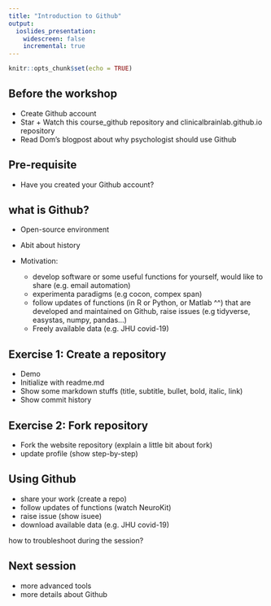 ```yaml
---
title: "Introduction to Github"
output:
  ioslides_presentation:
    widescreen: false
    incremental: true
---
```


```r
knitr::opts_chunk$set(echo = TRUE)
```

## Before the workshop

- Create Github account
- Star + Watch this course_github repository and clinicalbrainlab.github.io repository
- Read Dom's blogpost about why psychologist should use Github


## Pre-requisite 

- Have you created your Github account?

## what is Github?

- Open-source environment 
- Abit about history

- Motivation:
  - develop software or some useful functions for yourself, would like to share (e.g. email automation)
  - experimenta paradigms (e.g cocon, compex span)
  - follow updates of functions (in R or Python, or Matlab ^^) that are developed and maintained on Github, raise issues (e.g tidyverse, easystas, numpy, pandas...)
  - Freely available data (e.g. JHU covid-19)
  
## Exercise 1: Create a repository

- Demo
- Initialize with readme.md
- Show some markdown stuffs (title, subtitle, bullet, bold, italic, link)
- Show commit history

## Exercise 2: Fork repository

- Fork the website repository (explain a little bit about fork)
- update profile (show step-by-step)

## Using Github

  - share your work (create a repo)
  - follow updates of functions (watch NeuroKit)
  - raise issue (show isuee)
  - download available data (e.g. JHU covid-19)

<!-- note to self --> how to troubleshoot during the session?

## Next session

- more advanced tools
- more details about Github
